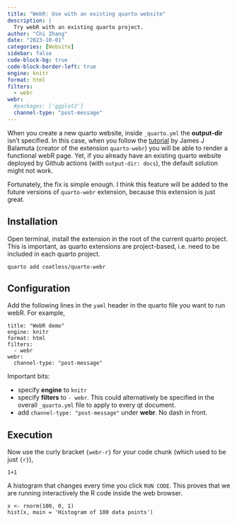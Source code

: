 ```yaml
---
title: "WebR: Use with an existing quarto website"
description: |
  Try webR with an existing quarto project.
author: "Chi Zhang"
date: "2023-10-01"
categories: [Website]
sidebar: false
code-block-bg: true
code-block-border-left: true
engine: knitr
format: html
filters: 
  - webr
webr:
  #packages: ['ggplot2']
  channel-type: "post-message"
---
```


When you create a new quarto website, inside `_quarto.yml` the **output-dir** isn't specified. In this case, when you follow the [tutorial](https://github.com/coatless/quarto-webr) by James J Balamuta (creator of the extension `quarto-webr`) you will be able to render a functional webR page. Yet, if you already have an existing quarto website deployed by Github actions (with `output-dir: docs`), the default solution might not work. 

Fortunately, the fix is simple enough. I think this feature will be added to the future versions of `quarto-webr` extension, because this extension is just great.

## Installation

Open terminal, install the extension in the root of the current quarto project. This is important, as quarto extensions are project-based, i.e. need to be included in each quarto project.

```
quarto add coatless/quarto-webr
```

## Configuration

Add the following lines in the `yaml` header in the quarto file you want to run webR. For example, 

```
title: "WebR demo"
engine: knitr
format: html
filters: 
  - webr
webr: 
  channel-type: "post-message"
```

Important bits: 

* specify **engine** to `knitr`
* specify **filters** to `- webr`. This could alternatively be specified in the overall `_quarto.yml` file to apply to every qt document.
* add `channel-type: "post-message"` under **webr**. No dash in front. 


## Execution

Now use the curly bracket `{webr-r}` for your code chunk (which used to be just `{r}`),

```webr-r
1+1
```


A histogram that changes every time you click `RUN CODE`. This proves that we are running interactively the R code inside the web browser.

```webr-r
x <- rnorm(100, 0, 1)
hist(x, main = 'Histogram of 100 data points')
```





